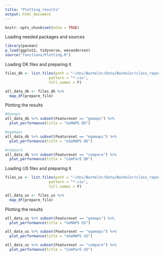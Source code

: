 ```yaml
---
title: "Plotting_results"
output: html_document
---
```


```r
knitr::opts_chunk$set(echo = TRUE)
```

Loading needed packages and sources
```r
library(pacman)
p_load(ggplot2, tidyverse, wesanderson)
source("functions/Plotting.R")
```

Loading DK files and preparing it
```r
files_dk <- list.files(path = "~/Uni/Bachelor/Data/Bachelor/class_reports_dk", 
                    pattern = "*.csv",
                    full.names = F)

all_data_dk <- files_dk %>%
  map_df(prepare_file)

```

Plotting the results
```r
#Gemaps
all_data_dk %>% subset(Featureset == "gemaps") %>% 
  plot_performance(title = "GeMAPS DK")

#egemaps
all_data_dk %>% subset(Featureset == "egemaps") %>% 
  plot_performance(title = "eGeMAPS DK")

#compare
all_data_dk %>% subset(Featureset == "compare") %>% 
  plot_performance(title = "ComParE DK")
```

Loading US files and preparing it
```r
files_us <- list.files(path = "~/Uni/Bachelor/Data/Bachelor/class_reports_us", 
                    pattern = "*.csv",
                    full.names = F)

all_data_us <- files_us %>% 
  map_df(prepare_file)
```

Plotting the results
```r
all_data_us %>% subset(Featureset == "gemaps") %>% 
  plot_performance(title = "GeMAPS US")

all_data_us %>% subset(Featureset == "egemaps") %>% 
  plot_performance(title = "eGeMAPS US")

all_data_us %>% subset(Featureset == "compare") %>% 
  plot_performance(title = "ComParE US")

```

